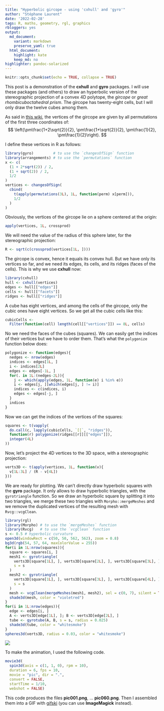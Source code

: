 ```yaml
---
title: "Hyperbolic gircope - using 'cxhull' and 'gyro'"
author: "Stéphane Laurent"
date: '2022-02-28'
tags: R, maths, geometry, rgl, graphics
rbloggers: yes
output:
  md_document:
    variant: markdown
    preserve_yaml: true
  html_document:
    highlight: kate
    keep_md: no
highlighter: pandoc-solarized
---
```


```r
knitr::opts_chunk$set(echo = TRUE, collapse = TRUE)
```

This post is a demonstration of the **cxhull** and **gyro** packages. 
I will use these packages (and others) to draw an hyperbolic version 
of the stereographic projection of a convex 4D polytope, the *gircope* or 
*great rhombicuboctahedral prism*. The gircope has twenty-eight cells, but 
I will only draw the twelve cubes among them.

As said in 
[this wiki](https://polytope.miraheze.org/wiki/Great_rhombicuboctahedral_prism), 
the vertices of the gircope are given by all permutations of the first three 
coordinates of:
$$
\left(\pm\frac{1+2\sqrt{2}}{2}, \pm\frac{1+\sqrt{2}}{2}, 
      \pm\frac{1}{2}, \pm\frac{1}{2}\right).
$$

I define these vertices in R as follows:

```r
library(gyro)         # to use the `changesOfSign` function
library(arrangements) # to use the `permutations` function
x <- c(
  (1 + 2*sqrt(2)) / 2,
  (1 + sqrt(2)) / 2,
  1/2
)
vertices <- changesOfSign(
  cbind(
    t(apply(permutations(3L), 1L, function(perm) x[perm])), 
    1/2
  )
)
```

Obviously, the vertices of the gircope lie on a sphere centered at the origin:

```r
apply(vertices, 1L, crossprod)
```

We will need the value of the radius of this sphere later, for the 
stereographic projection:

```r
R <- sqrt(c(crossprod(vertices[1L, ])))
```

The gircope is convex, hence it equals its convex hull. But we have only its 
vertices so far, and we need its edges, its cells, and its ridges (faces of 
the cells). This is why we use **cxhull** now:

```r
library(cxhull)
hull <- cxhull(vertices)
edges <- hull[["edges"]]
cells <- hull[["facets"]]
ridges <- hull[["ridges"]]
```

A cube has eight vertices, and among the cells of the gircope, only the cubic 
ones have eight vertices. So we get all the cubic cells like this:

```r
cubicCells <-
  Filter(function(cell) length(cell[["vertices"]]) == 8L, cells)
```

No we need the faces of the cubes (squares). We can easily get the indices of 
their vertices but we have to order them. That's what the `polygonize` function 
below does:

```r
polygonize <- function(edges){
  nedges <- nrow(edges)
  indices <- edges[1L, ]
  i <- indices[2L]
  edges <- edges[-1L, ]
  for(. in 1L:(nedges-2L)){
    j <- which(apply(edges, 1L, function(e) i %in% e))
    i <- edges[j, ][which(edges[j, ] != i)]
    indices <- c(indices, i)
    edges <- edges[-j, ]
  }
  indices
}
```

Now we can get the indices of the vertices of the squares:

```r
squares <- t(vapply(
  do.call(c, lapply(cubicCells, `[[`, "ridges")),
  function(r) polygonize(ridges[[r]][["edges"]]),
  integer(4L)
))
```

Now, let's project the 4D vertices to the 3D space, with a stereographic 
projection:

```r
verts3D <- t(apply(vertices, 1L, function(v){
  v[1L:3L] / (R - v[4L])
}))
```

We are ready for plotting. We can't directly draw hyperbolic squares with the 
**gyro** package. It only allows to draw hyperbolic triangles, with the 
`gyrotriangle` function. So we draw an hyperbolic square by splitting it into 
two triangles, we merge these two triangles with `Morpho::mergeMeshes` and 
we remove the duplicated vertices of the resulting mesh with `Rvcg::vcgClean`.

```r
library(rgl)
library(Morpho) # to use the `mergeMeshes` function
library(Rvcg)   # to use the `vcgClean` function
s <- 0.5 # hyperbolic curvature
open3d(windowRect = c(50, 50, 562, 562), zoom = 0.8)
bg3d(rgb(54, 57, 64, maxColorValue = 255))
for(i in 1L:nrow(squares)){
  square <- squares[i, ]
  mesh1 <- gyrotriangle(
    verts3D[square[1L], ], verts3D[square[2L], ], verts3D[square[3L], ],
    s = s
  )
  mesh2 <- gyrotriangle(
    verts3D[square[1L], ], verts3D[square[3L], ], verts3D[square[4L], ],
    s = s
  )
  mesh <- vcgClean(mergeMeshes(mesh1, mesh2), sel = c(0, 7), silent = TRUE)
  shade3d(mesh, color = "violetred")
}
for(i in 1L:nrow(edges)){
  edge <- edges[i, ]
  A <- verts3D[edge[1L], ]; B <- verts3D[edge[2L], ]
  tube <- gyrotube(A, B, s = s, radius = 0.025)
  shade3d(tube, color = "whitesmoke")
}
spheres3d(verts3D, radius = 0.03, color = "whitesmoke")
```

![](figures/hyperbolicGircope.gif)

To make the animation, I used the following code.

```r
movie3d(
  spin3d(axis = c(1, 1, 0), rpm = 10),
  duration = 6, fps = 10,
  movie = "pic", dir = ".",
  convert = FALSE,
  startTime = 1/10,
  webshot = FALSE)
```

This code produces the files **pic001.png**, ... **pic060.png**. Then I 
assembled them into a GIF with 
[gifski](https://laustep.github.io/stlahblog/posts/gifskiBash.html) (you can 
use **ImageMagick** instead).


